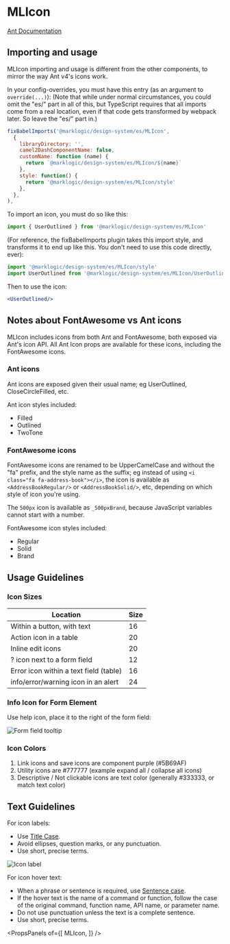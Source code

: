 
# MLIcon

[Ant Documentation](https://ant.design/components/icon)

## Importing and usage

MLIcon importing and usage is different from the other components, to mirror the way Ant v4's icons work.

In your config-overrides, you must have this entry (as an argument to `override(...)`):
(Note that while under normal circumstances, you could omit the "es/" part in all of this, but TypeScript requires that all imports come from a real location, even if that code gets transformed by webpack later. So leave the "es/" part in.)
```jsx
fixBabelImports('@marklogic/design-system/es/MLIcon',
  {
    libraryDirectory: '',
    camel2DashComponentName: false,
    customName: function (name) {
      return `@marklogic/design-system/es/MLIcon/${name}`
    },
    style: function() {
      return '@marklogic/design-system/es/MLIcon/style'
    },
  },
),
```

To import an icon, you must do so like this:
```jsx
import { UserOutlined } from '@marklogic/design-system/es/MLIcon'
```

(For reference, the fixBabelImports plugin takes this import style, and transforms it to end up like this. You don't need to use this code directly, ever):
```jsx
import '@marklogic/design-system/es/MLIcon/style'
import UserOutlined from '@marklogic/design-system/es/MLIcon/UserOutlined'
```

Then to use the icon:
```jsx
<UserOutlined/>
```

## Notes about FontAwesome vs Ant icons

MLIcon includes icons from both Ant and FontAwesome, both exposed via Ant's icon API. All Ant Icon props are available for these icons, including the FontAwesome icons.

### Ant icons

Ant icons are exposed given their usual name; eg UserOutlined, CloseCircleFilled, etc.

Ant icon styles included:

- Filled
- Outlined
- TwoTone


### FontAwesome icons
FontAwesome icons are renamed to be UpperCamelCase and without the "fa" prefix, and the style name as the suffix; eg instead of using `<i class="fa fa-address-book"></i>`, the icon is available as `<AddressBookRegular/>` or `<AddressBookSolid/>`, etc, depending on which style of icon you're using.

The `500px` icon is available as `_500pxBrand`, because JavaScript variables cannot start with a number.

FontAwesome icon styles included:
- Regular
- Solid
- Brand


## Usage Guidelines
### Icon Sizes
Location | Size 
-------- | ----
Within a button, with text | 16
Action icon in a table | 20
Inline edit icons | 20
? icon next to a form field | 12
Error icon within a text field (table) | 16
info/error/warning icon in an alert | 24

### Info Icon for Form Element
Use help icon, place it to the right of the form field:

![Form field tooltip](images/form_field_tooltip.png)

### Icon Colors
1. Link icons and save icons are component purple (#5B69AF)
2. Utility icons are #777777 (example expand all / collapse all icons)
3. Descriptive / Not clickable icons are text color (generally #333333, or match text color)

## Text Guidelines
For icon labels:
* Use [Title Case](https://elementary.io/docs/human-interface-guidelines#capitalization). 
* Avoid ellipses, question marks, or any punctuation.
* Use short, precise terms.

![Icon label](images/icon_label.png)

For icon hover text:
* When a phrase or sentence is required, use [Sentence case](https://elementary.io/docs/human-interface-guidelines#capitalization).
* If the hover text is the name of a command or function, follow the case of the original command, function name, API name, or parameter name. 
* Do not use punctuation unless the text is a complete sentence.
* Use short, precise terms.


<PropsPanels of={[
  MLIcon,
]} />
